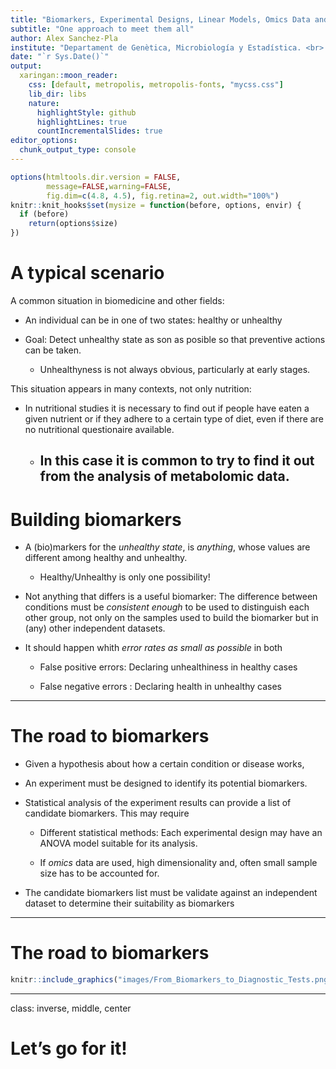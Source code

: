 ```yaml
---
title: "Biomarkers, Experimental Designs, Linear Models, Omics Data and Diagnostic measures and Validation"
subtitle: "One approach to meet them all"
author: Alex Sanchez-Pla
institute: "Departament de Genètica, Microbiología y Estadística. <br> Universitat de Barcelona (UB)"
date: "`r Sys.Date()`"
output:
  xaringan::moon_reader:
    css: [default, metropolis, metropolis-fonts, "mycss.css"]
    lib_dir: libs
    nature:
      highlightStyle: github
      highlightLines: true
      countIncrementalSlides: true
editor_options: 
  chunk_output_type: console
---
```


<style type="text/css">
.remark-slide-content {
    font-size: 22px;
    padding: 1em 4em 1em 4em;
}
.left-code {
  color: #777;
  width: 38%;
  height: 92%;
  float: left;
}
.right-plot {
  width: 60%;
  float: right;
  padding-left: 1%;
}
</style>

```r
options(htmltools.dir.version = FALSE,
        message=FALSE,warning=FALSE,
        fig.dim=c(4.8, 4.5), fig.retina=2, out.width="100%")
knitr::knit_hooks$set(mysize = function(before, options, envir) {
  if (before) 
    return(options$size)
})
```


# A typical scenario

A common situation in biomedicine and other fields:

- An individual can be in one of two states:  healthy or unhealthy 

- Goal: Detect unhealthy state as son as posible so that preventive actions can be taken.

  - Unhealthyness is not always obvious, particularly at early stages.
  
This situation appears in many contexts, not only nutrition:

- In nutritional studies it is necessary to find out if people have eaten a given nutrient or if they adhere to a certain type of diet, even if there are no nutritional questionaire available.

  - In this case it is common to try to find it out from the analysis of metabolomic data.
---

# Building biomarkers
  
- A (bio)markers for the *unhealthy state*, is *anything*, whose values are different among healthy and unhealthy.
  - Healthy/Unhealthy is only one possibility!
  
- Not anything that differs is a useful biomarker: The difference between conditions must be  *consistent enough* to be used to distinguish each other group, not only on the samples used to build the biomarker but in (any) other independent datasets.
  
- It should happen whith *error rates* *as small as possible* in both
  
  - False positive errors: Declaring unhealthiness in healthy cases
    
  - False negative errors : Declaring health in unhealthy cases

<!-- - A couple of details: -->

<!--   - The biomarker is aimed at finding individuals in unhealthy state. -->

<!--   - Healthy/Unhealthy is only one possibility. A nutritional biomarker may, for instance, be used to distinguish people who has taken wine from those who haven't. -->

---

# The road to biomarkers

- Given a hypothesis about how a certain condition or disease works,

- An experiment must be designed to identify its potential biomarkers.

- Statistical analysis of the experiment results can provide a list of candidate biomarkers. This may require

  - Different statistical methods: Each experimental design may have an ANOVA model suitable for its analysis.
  
  - If *omics* data are used, high dimensionality and, often small sample size has to be accounted for.


- The candidate biomarkers list must be validate against an independent dataset to determine their suitability as biomarkers

---

# The road to biomarkers

```r
knitr::include_graphics("images/From_Biomarkers_to_Diagnostic_Tests.png")
```

---

class: inverse, middle, center


# Let's go for it!


